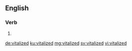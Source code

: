 ==English==

===Verb===
{{head|en|verb form}}

# {{en-past of|vitalize}}

[[de:vitalized]]
[[ku:vitalized]]
[[mg:vitalized]]
[[sv:vitalized]]
[[vi:vitalized]]